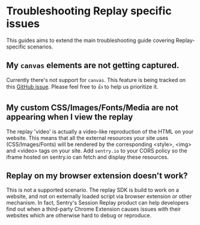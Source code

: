 # Troubleshooting Replay specific issues

This guides aims to extend the <PlatformLink to="/troubleshooting/">main troubleshooting</PlatformLink> guide covering Replay-specific scenarios.

## My `canvas` elements are not getting captured.

Currently there's not support for `canvas`. This feature is being tracked on this [GitHub issue](https://github.com/getsentry/sentry-javascript/issues/6519).
Please feel free to 👍 to help us prioritize it.

##  My custom CSS/Images/Fonts/Media are not appearing when I view the replay

The replay 'video' is actually a video-like reproduction of the HTML on your website. This means that all the external resources your site uses (CSS/Images/Fonts) will be rendered by the corresponding &lt;style&gt;, &lt;img&gt; and &lt;video&gt; tags on your site. 
Add `sentry.io` to your CORS policy so the iframe hosted on sentry.io can fetch and display these resources. 

## Replay on my browser extension doesn't work?

This is not a supported scenario. The replay SDK is build to work on a website, and not on externally loaded script via browser extension or other mechanism.
In fact, Sentry's Session Replay product can help developers find out when a third-party Chrome Extension causes issues with their websites which are otherwise hard to debug or reproduce.
